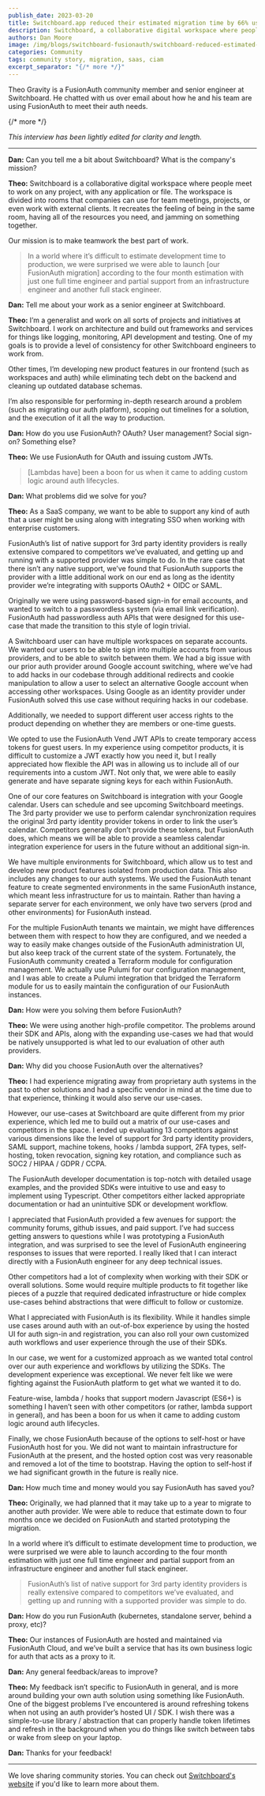 ```yaml
---
publish_date: 2023-03-20 
title: Switchboard.app reduced their estimated migration time by 66% using FusionAuth
description: Switchboard, a collaborative digital workspace where people meet to work on any project, with any application or file, uses FusionAuth for OAuth and creating custom JWTs.
authors: Dan Moore
image: /img/blogs/switchboard-fusionauth/switchboard-reduced-estimated-migration.png
categories: Community
tags: community story, migration, saas, ciam
excerpt_separator: "{/* more */}"
---
```


Theo Gravity is a FusionAuth community member and senior engineer at Switchboard. He chatted with us over email about how he and his team are using FusionAuth to meet their auth needs. 

{/* more */}

*This interview has been lightly edited for clarity and length.*

-------

**Dan:** Can you tell me a bit about Switchboard? What is the company's mission?

**Theo:** Switchboard is a collaborative digital workspace where people meet to work on any project, with any application or file. The workspace is divided into rooms that companies can use for team meetings, projects, or even work with external clients. It recreates the feeling of being in the same room, having all of the resources you need, and jamming on something together. 

Our mission is to make teamwork the best part of work.

> In a world where it’s difficult to estimate development time to production, we were surprised we were able to launch [our FusionAuth migration] according to the four month estimation with just one full time engineer and partial support from an infrastructure engineer and another full stack engineer.

**Dan:** Tell me about your work as a senior engineer at Switchboard.

**Theo:** I’m a generalist and work on all sorts of projects and initiatives at Switchboard. I work on architecture and build out frameworks and services for things like logging, monitoring, API development and testing. One of my goals is to provide a level of consistency for other Switchboard engineers to work from. 

Other times, I’m developing new product features in our frontend (such as workspaces and auth) while eliminating tech debt on the backend and cleaning up outdated database schemas. 

I’m also responsible for performing in-depth research around a problem (such as migrating our auth platform), scoping out timelines for a solution, and the execution of it all the way to production.

**Dan:** How do you use FusionAuth? OAuth? User management? Social sign-on? Something else?

**Theo:** We use FusionAuth for OAuth and issuing custom JWTs.

> [Lambdas have] been a boon for us when it came to adding custom logic around auth lifecycles.

**Dan:** What problems did we solve for you?

**Theo:** As a SaaS company, we want to be able to support any kind of auth that a user might be using along with integrating SSO when working with enterprise customers. 

FusionAuth’s list of native support for 3rd party identity providers is really extensive compared to competitors we’ve evaluated, and getting up and running with a supported provider was simple to do. In the rare case that there isn’t any native support, we’ve found that FusionAuth supports the provider with a little additional work on our end as long as the identity provider we’re integrating with supports OAuth2 + OIDC or SAML.

Originally we were using password-based sign-in for email accounts, and wanted to switch to a passwordless system (via email link verification). FusionAuth had passwordless auth APIs that were designed for this use-case that made the transition to this style of login trivial.

A Switchboard user can have multiple workspaces on separate accounts. We wanted our users to be able to sign into multiple accounts from various providers, and to be able to switch between them. We had a big issue with our prior auth provider around Google account switching, where we’ve had to add hacks in our codebase through additional redirects and cookie manipulation to allow a user to select an alternative Google account when accessing other workspaces. Using Google as an identity provider under FusionAuth solved this use case without requiring hacks in our codebase.

Additionally, we needed to support different user access rights to the product depending on whether they are members or one-time guests. 

We opted to use the FusionAuth Vend JWT APIs to create temporary access tokens for guest users. In my experience using competitor products, it is difficult to customize a JWT exactly how you need it, but I really appreciated how flexible the API was in allowing us to include all of our requirements into a custom JWT. Not only that, we were able to easily generate and have separate signing keys for each within FusionAuth.

One of our core features on Switchboard is integration with your Google calendar. Users can schedule and see upcoming Switchboard meetings. The 3rd party provider we use to perform calendar synchronization requires the original 3rd party identity provider tokens in order to link the user’s calendar.  Competitors generally don’t provide these tokens, but FusionAuth does, which means we will be able to provide a seamless calendar integration experience for users in the future without an additional sign-in.

We have multiple environments for Switchboard, which allow us to test and develop new product features isolated from production data. This also includes any changes to our auth systems. We used the FusionAuth tenant feature to create segmented environments in the same FusionAuth instance, which meant less infrastructure for us to maintain. Rather than having a separate server for each environment, we only have two servers (prod and other environments) for FusionAuth instead.

For the multiple FusionAuth tenants we maintain, we might have differences between them with respect to how they are configured, and we needed a way to easily make changes outside of the FusionAuth administration UI, but also keep track of the current state of the system. Fortunately, the FusionAuth community created a Terraform module for configuration management. We actually use Pulumi for our configuration management, and I was able to create a Pulumi integration that bridged the Terraform module for us to easily maintain the configuration of our FusionAuth instances.

**Dan:** How were you solving them before FusionAuth?

**Theo:** We were using another high-profile competitor. The problems around their SDK and APIs, along with the expanding use-cases we had that would be natively unsupported is what led to our evaluation of other auth providers.

**Dan:** Why did you choose FusionAuth over the alternatives?

**Theo:** I had experience migrating away from proprietary auth systems in the past to other solutions and had a specific vendor in mind at the time due to that experience, thinking it would also serve our use-cases. 

However, our use-cases at Switchboard are quite different from my prior experience, which led me to build out a matrix of our use-cases and competitors in the space. I ended up evaluating 13 competitors against various dimensions like the level of support for 3rd party identity providers, SAML support, machine tokens, hooks / lambda support, 2FA types, self-hosting, token revocation, signing key rotation, and compliance such as SOC2 / HIPAA / GDPR / CCPA.

The FusionAuth developer documentation is top-notch with detailed usage examples, and the provided SDKs were intuitive to use and easy to implement using Typescript. Other competitors either lacked appropriate documentation or had an unintuitive SDK or development workflow.

I appreciated that FusionAuth provided a few avenues for support: the community forums, github issues, and paid support. I’ve had success getting answers to questions while I was prototyping a FusionAuth integration, and was surprised to see the level of FusionAuth engineering responses to issues that were reported. I really liked that I can interact directly with a FusionAuth engineer for any deep technical issues.

Other competitors had a lot of complexity when working with their SDK or overall solutions. Some would require multiple products to fit together like pieces of a puzzle that required dedicated infrastructure or hide complex use-cases behind abstractions that were difficult to follow or customize. 

What I appreciated with FusionAuth is its flexibility. While it handles simple use cases around auth with an out-of-box experience by using the hosted UI for auth sign-in and registration, you can also roll your own customized auth workflows and user experience through the use of their SDKs.

In our case, we went for a customized approach as we wanted total control over our auth experience and workflows by utilizing the SDKs. The development experience was exceptional. We never felt like we were fighting against the FusionAuth platform to get what we wanted it to do.

Feature-wise, lambda / hooks that support modern Javascript (ES6+) is something I haven’t seen with other competitors (or rather, lambda support in general), and has been a boon for us when it came to adding custom logic around auth lifecycles.

Finally, we chose FusionAuth because of the options to self-host or have FusionAuth host for you. We did not want to maintain infrastructure for FusionAuth at the present, and the hosted option cost was very reasonable and removed a lot of the time to bootstrap. Having the option to self-host if we had significant growth in the future is really nice.

**Dan:** How much time and money would you say FusionAuth has saved you?

**Theo:** Originally, we had planned that it may take up to a year to migrate to another auth provider. We were able to reduce that estimate down to four months once we decided on FusionAuth and started prototyping the  migration.

In a world where it’s difficult to estimate development time to production, we were surprised we were able to launch according to the four month estimation with just one full time engineer and partial support from an infrastructure engineer and another full stack engineer.

> FusionAuth’s list of native support for 3rd party identity providers is really extensive compared to competitors we’ve evaluated, and getting up and running with a supported provider was simple to do.  

**Dan:** How do you run FusionAuth (kubernetes, standalone server, behind a proxy, etc)?

**Theo:** Our instances of FusionAuth are hosted and maintained via FusionAuth Cloud, and we’ve built a service that has its own business logic for auth that acts as a proxy to it.

**Dan:** Any general feedback/areas to improve?

**Theo:** My feedback isn’t specific to FusionAuth in general, and is more around building your own auth solution using something like FusionAuth. One of the biggest problems I’ve encountered is around refreshing tokens when not using an auth provider’s hosted UI / SDK. I wish there was a simple-to-use library / abstraction that can properly handle token lifetimes and refresh in the background when you do things like switch between tabs or wake from sleep on your laptop. 

**Dan:** Thanks for your feedback!

-------

We love sharing community stories. You can check out [Switchboard's website](https://www.switchboard.app/) if you'd like to learn more about them. 

